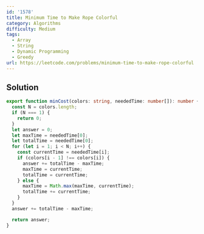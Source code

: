 ```yaml
---
id: '1578'
title: Minimum Time to Make Rope Colorful
category: Algorithms
difficulty: Medium
tags:
  - Array
  - String
  - Dynamic Programming
  - Greedy
url: https://leetcode.com/problems/minimum-time-to-make-rope-colorful
---
```


## Solution

```typescript filename="solution.ts" copy
export function minCost(colors: string, neededTime: number[]): number {
  const N = colors.length;
  if (N === 1) {
    return 0;
  }
  let answer = 0;
  let maxTime = neededTime[0];
  let totalTime = neededTime[0];
  for (let i = 1; i < N; i++) {
    const currentTime = neededTime[i];
    if (colors[i - 1] !== colors[i]) {
      answer += totalTime - maxTime;
      maxTime = currentTime;
      totalTime = currentTime;
    } else {
      maxTime = Math.max(maxTime, currentTime);
      totalTime += currentTime;
    }
  }
  answer += totalTime - maxTime;

  return answer;
}
```
